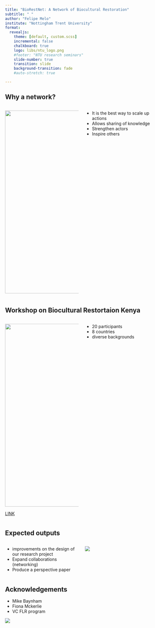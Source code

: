 ```yaml
---
title: "BioRestNet: A Network of Biocultural Restoration"
subtitle: " "
author: "Felipe Melo"
institute: "Nottingham Trent University"
format:
  revealjs:
    theme: [default, custom.scss]
    incremental: false
    chalkboard: true
    logo: libs/ntu_logo.png
    #footer: "NTU research seminars"
    slide-number: true
    transition: slide
    background-transition: fade
    #auto-stretch: true

---
```



## Why a network?
::::{.columns}
:::{.column width="50%"}
![](https://www.lebow.drexel.edu/sites/default/files/legacy/story/1501077931-network.jpg){width=600}

:::
:::{.column width="50%"}
-   It is the best way to scale up actions
-   Allows sharing of knowledge
-   Strengthen actors
-   Inspire others
:::
::::

## Workshop on Biocultural Restortaion Kenya
::::{.columns}
:::{.column width="50%"}
![](libs/site_biorest.png){width=600}

[LINK](https://fplmelo.github.io/biorestnet/)

:::
:::{.column width="50%"}
- 20 participants
- 8 countries
- diverse backgrounds

:::
::::

## Expected outputs

::::{.columns}
:::{.column width="50%"}
- improvements on the design of our research project
- Expand collaborations (networking)
- Produce a perspective paper

:::
:::{.column width="50%"}

![](libs/research_plan.jpg)

:::
::::

## Acknowledgements

- Mike Baynham
- Fiona Mckerlie
- VC FLR program

![](ntu_logo.png)
